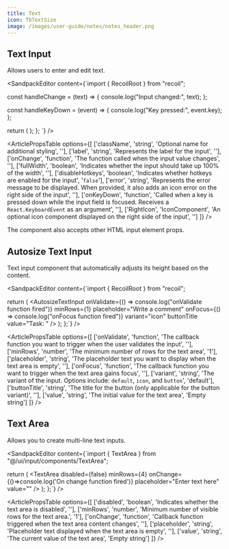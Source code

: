 ```yaml
---
title: Text
icon: TbTextSize
image: /images/user-guide/notes/notes_header.png
---
```


## Text Input

Allows users to enter and edit text. 

<ArticleTabs label1="Usage" label2="Props">

<ArticleTab>

<SandpackEditor content={`import { RecoilRoot } from "recoil";

  const handleChange = (text) => {
    console.log("Input changed:", text);
  };

  const handleKeyDown = (event) => {
    console.log("Key pressed:", event.key);
  };

  return (
    <RecoilRoot>
      <TextInput
        className
        label="Username"
        onChange={handleChange}
        fullWidth={false}
        disableHotkeys={false}
        error="Invalid username"
        onKeyDown={handleKeyDown}
        RightIcon={null}
      />
    </RecoilRoot>
  );
};
`} />


</ArticleTab>

<ArticleTab>

<ArticlePropsTable options={[
  ['className', 'string', 'Optional name for additional styling', ''],
  ['label', 'string', 'Represents the label for the input', ''],
  ['onChange', 'function', 'The function called when the input value changes', ''],
  ['fullWidth', 'boolean', 'Indicates whether the input should take up 100% of the width', ''],
  ['disableHotkeys', 'boolean', 'Indicates whether hotkeys are enabled for the input', '`false`'],
  ['error', 'string', 'Represents the error message to be displayed. When provided, it also adds an icon error on the right side of the input', ''],
  ['onKeyDown', 'function', 'Called when a key is pressed down while the input field is focused. Receives a `React.KeyboardEvent` as an argument', ''],
  ['RightIcon', 'IconComponent', 'An optional icon component displayed on the right side of the input', '']
]} />


The component also accepts other HTML input element props.
 
</ArticleTab>

</ArticleTabs>


## Autosize Text Input 

Text input component that automatically adjusts its height based on the content.

<ArticleTabs label1="Usage" label2="Props">

<ArticleTab>

<SandpackEditor content={`import { RecoilRoot } from "recoil";

  return (
    <RecoilRoot>
      <AutosizeTextInput
        onValidate={() => console.log("onValidate function fired")}
        minRows={1}
        placeholder="Write a comment"
        onFocus={() => console.log("onFocus function fired")}
        variant="icon"
        buttonTitle
        value="Task: "
      />
    </RecoilRoot>
  );
};`} />


</ArticleTab>

<ArticleTab>

<ArticlePropsTable options={[
  ['onValidate', 'function', 'The callback function you want to trigger when the user validates the input', ''],
  ['minRows', 'number', 'The minimum number of rows for the text area', '1'],
  ['placeholder', 'string', 'The placeholder text you want to display when the text area is empty', ''],
  ['onFocus', 'function', 'The callback function you want to trigger when the text area gains focus', ''],
  ['variant', 'string', 'The variant of the input. Options include: `default`, `icon`, and `button`', 'default'],
  ['buttonTitle', 'string', 'The title for the button (only applicable for the button variant)', ''],
  ['value', 'string', 'The initial value for the text area', 'Empty string']
]} />


</ArticleTab>

</ArticleTabs>

## Text Area

Allows you to create multi-line text inputs. 

<ArticleTabs label1="Usage" label2="Props">
<ArticleTab>

<SandpackEditor content={`import { TextArea } from "@/ui/input/components/TextArea";

  return (
    <TextArea
    disabled={false}
    minRows={4}
    onChange={()=>console.log('On change function fired')}
    placeholder="Enter text here"
    value=""
    />
  );
};`} />


</ArticleTab>

<ArticleTab>

<ArticlePropsTable options={[
  ['disabled', 'boolean', 'Indicates whether the text area is disabled', ''],
  ['minRows', 'number', 'Minimum number of visible rows for the text area.', '1'],
  ['onChange', 'function', 'Callback function triggered when the text area content changes', ''],
  ['placeholder', 'string', 'Placeholder text displayed when the text area is empty', ''],
  ['value', 'string', 'The current value of the text area', 'Empty string']
]} />


</ArticleTab>
</ArticleTabs>

<ArticleEditContent></ArticleEditContent>